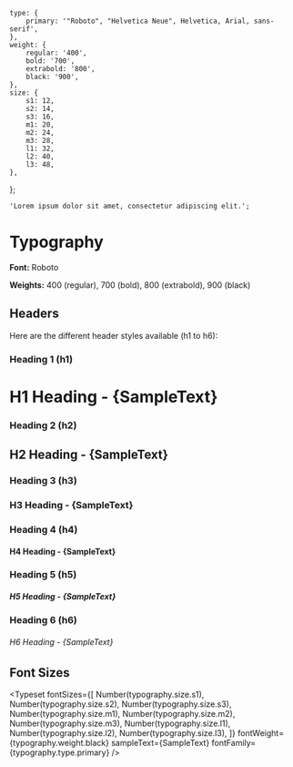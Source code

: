 
<Meta title="Typography/Typography" />

    type: {
        primary: '"Roboto", "Helvetica Neue", Helvetica, Arial, sans-serif',
    },
    weight: {
        regular: '400',
        bold: '700',
        extrabold: '800',
        black: '900',
    },
    size: {
        s1: 12,
        s2: 14,
        s3: 16,
        m1: 20,
        m2: 24,
        m3: 28,
        l1: 32,
        l2: 40,
        l3: 48,
    },
};

    'Lorem ipsum dolor sit amet, consectetur adipiscing elit.';

# Typography

**Font:** Roboto

**Weights:** 400 (regular), 700 (bold), 800 (extrabold), 900 (black)

## Headers

Here are the different header styles available (h1 to h6):

### Heading 1 (h1)

<h1
    style={{
        fontFamily: typography.type.primary,
        fontWeight: typography.weight.bold,
    }}
>
    H1 Heading - {SampleText}
</h1>

### Heading 2 (h2)

<h2
    style={{
        fontFamily: typography.type.primary,
        fontWeight: typography.weight.bold,
    }}
>
    H2 Heading - {SampleText}
</h2>

### Heading 3 (h3)

<h3
    style={{
        fontFamily: typography.type.primary,
        fontWeight: typography.weight.bold,
    }}
>
    H3 Heading - {SampleText}
</h3>

### Heading 4 (h4)

<h4
    style={{
        fontFamily: typography.type.primary,
        fontWeight: typography.weight.bold,
    }}
>
    H4 Heading - {SampleText}
</h4>

### Heading 5 (h5)

<h5
    style={{
        fontFamily: typography.type.primary,
        fontWeight: typography.weight.bold,
    }}
>
    H5 Heading - {SampleText}
</h5>

### Heading 6 (h6)

<h6
    style={{
        fontFamily: typography.type.primary,
        fontWeight: typography.weight.bold,
    }}
>
    H6 Heading - {SampleText}
</h6>

## Font Sizes

<Typeset
    fontSizes={[
        Number(typography.size.s1),
        Number(typography.size.s2),
        Number(typography.size.s3),
        Number(typography.size.m1),
        Number(typography.size.m2),
        Number(typography.size.m3),
        Number(typography.size.l1),
        Number(typography.size.l2),
        Number(typography.size.l3),
    ]}
    fontWeight={typography.weight.black}
    sampleText={SampleText}
    fontFamily={typography.type.primary}
/>
